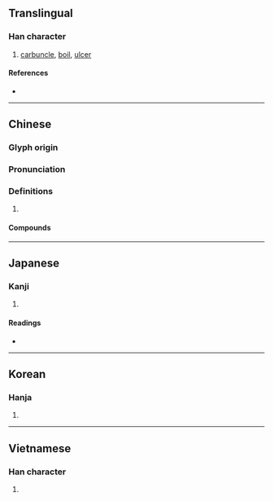 {{character info/new}}
==Translingual==

===Han character===
{{Han char|rn=104|rad=疒|as=02|sn=7|four=00121|canj=KMN|ids=⿸疒丁}}

# [[carbuncle]], [[boil]], [[ulcer]]

====References====
* {{Han ref|kx=0769.040|dkj=22019|dj=1179.070|hdz=42659.030|uh=7594|ud=30100|bh=CB6F|bd=52079}}

----

==Chinese==
{{zh-forms}}

===Glyph origin===
{{Han etym}}

===Pronunciation===
{{zh-pron
|m=dīng
|c=deng1, ding1
|mn=teng
|mc=y
|oc=y
|cat=n
}}

===Definitions===
{{zh-hanzi}}

# {{rfdef|lang=zh}}

====Compounds====
{{zh-der|疔瘡|眼中疔|羊毛疔|面疔}}

----

==Japanese==

===Kanji===
{{ja-kanji|grade=|rs=疒02}}

# {{defn|lang=ja|sort=疒02}}

====Readings====
* {{ja-readings
|goon=ちょう
|kanon=てい
|kun=かさ
|nanori=}}

----

==Korean==

===Hanja===
{{ko-hanja|hangeul=정|eumhun=|rv=jeong|mr=chŏng|y=ceng}}

# {{defn|lang=ko|sort=疒02}}

----

==Vietnamese==

===Han character===
{{vi-hantu|[[đinh]], [[đanh]]|rs=疒02}}

# {{defn|lang=vi|sort=疒02}}